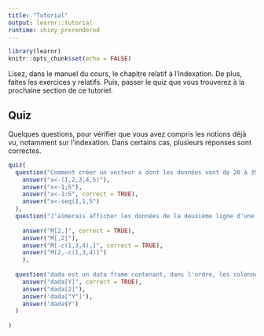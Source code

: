 ```yaml
---
title: "Tutorial"
output: learnr::tutorial
runtime: shiny_prerendered
---
```


```r
library(learnr)
knitr::opts_chunk$set(echo = FALSE)
```



Lisez, dans le manuel du cours, le chapitre relatif à l'indexation. De plus, faites les exercices y relatifs. Puis, passer le quiz  que vous trouverez à la prochaine section de ce tutoriel.


## Quiz

Quelques questions, pour vérifier que vous avez compris les notions déjà vu, notamment sur l'indexation. Dans certains cas, plusieurs réponses sont correctes.

```r
quiz(
  question("Comment créer un vecteur x dont les données vont de 20 à 35",
    answer("x<-(1,2,3,4,5)"),
    answer("x<-1;5"),
    answer("x<-1:5", correct = TRUE),
    answer("x<-seq(1,1,5")
  ),
  question("J'aimerais afficher les données de la deuxième ligne d'une matrice M de dimension 4 X 5",
           
    answer("M[2,]", correct = TRUE),
    answer("M[,2]"),
    answer("M[-c(1,3,4),]", correct = TRUE),
    answer("M[2,-c(1,3,4)]")
    ),
  
  question("dada est un data frame contenant, dans l'ordre, les colonnes X, Y, et Z. Je veux afficher les données de la colonne Y. Quelle(s) est/sont la/les mauvaise(s) réponse(s)",
    answer("dada[Y]", correct = TRUE),
    answer("dada[2]"),
    answer('dada["Y"]'),
    answer('dada$Y')
  )
  
)
```
